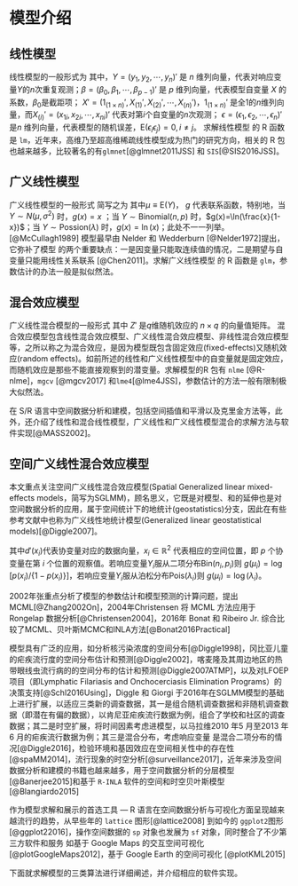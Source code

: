 # 模型介绍

## 线性模型  

线性模型的一般形式为
\begin{equation}
Y = X'\beta + \epsilon, \mathrm{E}(\epsilon) = 0, \mathrm{Cov}(\epsilon) = \sigma^2I (\#eq:LM)
\end{equation}
其中，$Y = (y_1,y_2,\cdots,y_n)'$ 是 $n$ 维列向量，代表对响应变量$Y$的$n$次重复观测；$\beta = (\beta_0,\beta_1,\cdots,\beta_{p-1})'$ 是 $p$ 维列向量，代表模型自变量 $X$ 的系数，$\beta_0$是截距项；
$X' = (1_{(1\times n)}',X_{(1)}',X_{(2)}',\cdots,X_{(n)}')$，$1_{(1\times n)}'$ 是全1的$n$维列向量，而$X_{(i)}' = (x_{1i},x_{2i},\cdots,x_{ni})'$ 代表对第$i$个自变量的$n$次观测；
$\epsilon = (\epsilon_1,\epsilon_2,\cdots,\epsilon_n)'$是$n$ 维列向量，代表模型的随机误差，$\mathrm{E}(\epsilon_i \epsilon_j) = 0, i \ne j$。 求解线性模型 \eqref{eq:LM} 的 R 函数是 `lm`，近年来，高维乃至超高维稀疏线性模型成为热门的研究方向，相关的 R 包也越来越多，比较著名的有`glmnet`[@glmnet2011JSS] 和 `SIS`[@SIS2016JSS]。


## 广义线性模型

广义线性模型的一般形式
\begin{equation}
Y \sim \text{指数族} \quad
\eta = X'\beta \quad
\mathrm{E}(Y) = g^{-1}(\eta)  (\#eq:GLM)
\end{equation}
简写之为
\begin{equation*}
g(\mu) = X'\beta
\end{equation*}
其中$\mu \equiv \mathrm{E}(Y)$， $g$ 代表联系函数，特别地，当 $Y \sim N(\mu,\sigma^2)$ 时，$g(x) = x$ ；当 $Y \sim \mathrm{Binomial}(n,p)$ 时，$g(x)=\ln(\frac{x}{1-x})$；当 $Y \sim \mathrm{Possion}(\lambda)$ 时，$g(x) = \ln(x)$；此处不一一列举。[@McCullagh1989] 
模型\eqref{eq:GLM}最早由 Nelder 和 Wedderburn [@Nelder1972]提出，它弥补了模型\eqref{eq:LM} 的两个重要缺点：一是因变量只能取连续值的情况，二是期望与自变量只能用线性关系联系 [@Chen2011]。求解广义线性模型 \eqref{eq:GLM} 的 R 函数是 `glm`，参数估计的办法一般是拟似然法。

## 混合效应模型  

广义线性混合模型的一般形式
\begin{equation}
g(\mu) = X'\beta + Z'b  \label{eq:GLMM}
\end{equation}
其中 $Z'$ 是$q$维随机效应的 $n \times q$ 的向量值矩阵。
混合效应模型包含线性混合效应模型、广义线性混合效应模型、非线性混合效应模型等，之所以称之为混合效应，是因为模型既包含固定效应(fixed-effects)又随机效应(random effects)。如前所述的线性和广义线性模型中的自变量就是固定效应，而随机效应是那些不能直接观察到的潜变量。求解模型\eqref{eq:GLMM}的R 包有 `nlme` [@R-nlme]，`mgcv` [@mgcv2017] 和`lme4`[@lme4JSS]，参数估计的方法一般有限制极大似然法。

在 S/R 语言中空间数据分析和建模，包括空间插值和平滑以及克里金方法等，此外，还介绍了线性和混合线性模型，广义线性和广义线性模型混合的求解方法与软件实现[@MASS2002]。

## 空间广义线性混合效应模型

本文重点关注空间广义线性混合效应模型(Spatial Generalized linear mixed-effects models，简写为SGLMM)，顾名思义，它既是对模型\eqref{eq:LM}、\eqref{eq:GLM}和\eqref{eq:GLMM}的延伸也是对空间数据分析的应用，属于空间统计下的地统计(geostatistics)分支，因此在有些参考文献中也称为广义线性地统计模型(Generalized linear geostatistical models)[@Diggle2007]。

\begin{equation}
g(\mu_i) = d(x_i)'\beta + S(x_i) + Z_i \label{eq:SGLMM}
\end{equation}
其中$d'(x_i)$代表协变量对应的数据向量，$x_i \in \mathbb{R}^2$ 代表相应的空间位置，即 $p$ 个协变量在第 $i$ 个位置的观察值。若响应变量$Y_i$服从二项分布$\mathrm{Bin}(n_i,p_i)$则 $g(\mu_i) = \log[p(x_i)/\{1-p(x_i)\}]$，若响应变量$Y_i$服从泊松分布$\mathrm{Pois}(\lambda_i)$则 $g(\mu_i) = \log(\lambda_i)$。

2002年张重点分析了模型\eqref{eq:SGLMM}的参数估计和模型预测的计算问题，提出MCML[@Zhang2002On]，2004年Christensen 将 MCML 方法应用于 Rongelap 数据分析[@Christensen2004]，2016年 Bonat 和 Ribeiro Jr. 综合比较了MCML、贝叶斯MCMC和INLA方法[@Bonat2016Practical]

模型\eqref{eq:SGLMM}具有广泛的应用，如分析核污染浓度的空间分布[@Diggle1998]，冈比亚儿童的疟疾流行度的空间分布估计和预测[@Diggle2002]，喀麦隆及其周边地区的热带眼线虫流行病的的空间分布的估计和预测[@Diggle2007ATMP]，以及对LFOEP项目（即Lymphatic Filariasis and Onchocerciasis Elimination Programs）的决策支持[@Schl2016Using]，Diggle 和 Giorgi 于2016年在SGLMM模型的基础上进行扩展，以适应三类新的调查数据，其一是组合随机调查数据和非随机调查数据（即潜在有偏的数据），以肯尼亚疟疾流行数据为例，组合了学校和社区的调查数据；其二是时空扩展，将时间因素考虑进模型，以马拉维2010 年5 月至2013 年6 月的疟疾流行数据为例；其三是混合分布，考虑响应变量 是混合二项分布的情况[@Diggle2016]，检验环境和基因效应在空间相关性中的存在性 [@spaMM2014]，流行现象的时空分析[@surveillance2017]，近年来涉及空间数据分析和建模的书籍也越来越多，用于空间数据分析的分层模型[@Banerjee2015]和基于 `R-INLA` 软件的空间和时空贝叶斯模型 [@Blangiardo2015]

作为模型\eqref{eq:SGLMM}求解和展示的首选工具 --- R 语言在空间数据分析与可视化方面呈现越来越流行的趋势，从早些年的 `lattice` 图形[@lattice2008] 到如今的 `ggplot2`图形[@ggplot22016]，操作空间数据的 `sp` 对象也发展为 `sf` 对象，同时整合了不少第三方软件和服务 如基于 Google Maps 的交互空间可视化 [@plotGoogleMaps2012]，基于 Google Earth 的空间可视化 [@plotKML2015] 

下面就求解模型\eqref{eq:SGLMM}的三类算法进行详细阐述，并介绍相应的软件实现。

